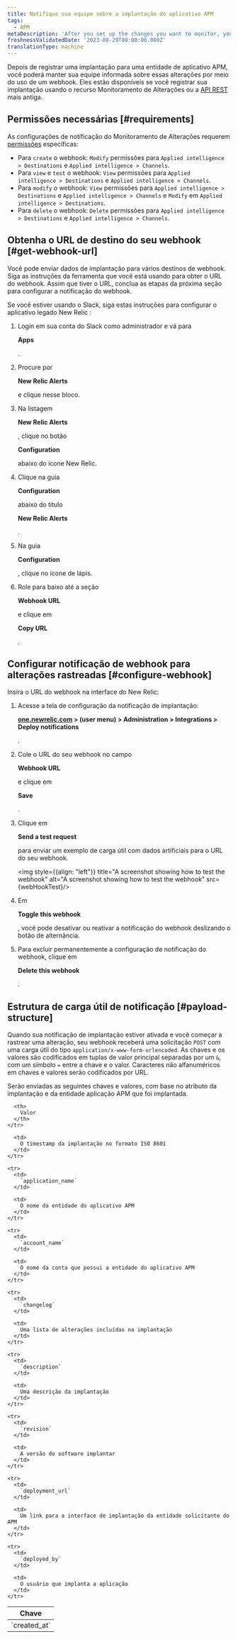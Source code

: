```yaml
---
title: Notifique sua equipe sobre a implantação do aplicativo APM
tags:
  - APM
metaDescription: 'After you set up the changes you want to monitor, you can use a webhook to notify your colleagues about the impacts of those changes.'
freshnessValidatedDate: '2023-08-29T00:00:00.000Z'
translationType: machine
---
```



Depois de registrar uma implantação para uma entidade de aplicativo APM, você poderá manter sua equipe informada sobre essas alterações por meio do uso de um webhook. Eles estão disponíveis se você registrar sua implantação usando o recurso Monitoramento de Alterações ou a [API REST](/docs/apm/apm-ui-pages/events/record-deployments/#api-instructions) mais antiga.

## Permissões necessárias [#requirements]

As configurações de notificação do Monitoramento de Alterações requerem [permissões](/docs/accounts/accounts-billing/new-relic-one-user-management/user-permissions) específicas:

* Para `create` o webhook: `Modify` permissões para `Applied intelligence > Destinations` e `Applied intelligence > Channels`.
* Para `view` e `test` o webhook: `View` permissões para `Applied intelligence > Destinations` e `Applied intelligence > Channels`.
* Para `modify` o webhook: `View` permissões para `Applied intelligence > Destinations` e `Applied intelligence > Channels` e `Modify` em `Applied intelligence > Destinations`.
* Para `delete` o webhook: `Delete` permissões para `Applied intelligence > Destinations` e `Applied intelligence > Channels`.

## Obtenha o URL de destino do seu webhook [#get-webhook-url]

Você pode enviar dados de implantação para vários destinos de webhook. Siga as instruções da ferramenta que você está usando para obter o URL do webhook. Assim que tiver o URL, conclua as etapas da próxima seção para configurar a notificação do webhook.

Se você estiver usando o Slack, siga estas instruções para configurar o aplicativo legado New Relic <InlinePopover type="alerts"/>:

1. Login em sua conta do Slack como administrador e vá para

   <DNT>**Apps**</DNT>

   .

2. Procure por

   <DNT>**New Relic Alerts**</DNT>

   e clique nesse bloco.

3. Na listagem

   <DNT>**New Relic Alerts**</DNT>

   , clique no botão

   <DNT>**Configuration**</DNT>

   abaixo do ícone New Relic.

4. Clique na guia

   <DNT>**Configuration**</DNT>

   abaixo do título

   <DNT>**New Relic Alerts**</DNT>

   .

5. Na guia

   <DNT>**Configuration**</DNT>

   , clique no ícone de lápis.

6. Role para baixo até a seção

   <DNT>**Webhook URL**</DNT>

   e clique em

   <DNT>**Copy URL**</DNT>

   .

## Configurar notificação de webhook para alterações rastreadas [#configure-webhook]

Insira o URL do webhook na interface do New Relic:

1. Acesse a tela de configuração da notificação de implantação:

   <DNT>**[one.newrelic.com](https://one.newrelic.com/) > (user menu) > Administration > Integrations > Deploy notifications**</DNT>

   .

2. Cole o URL do seu webhook no campo

   <DNT>**Webhook URL**</DNT>

   e clique em

   <DNT>**Save**</DNT>

   .

3. Clique em

   <DNT>**Send a test request**</DNT>

   para enviar um exemplo de carga útil com dados artificiais para o URL do seu webhook.

   <img style={{align: "left"}} title="A screenshot showing how to test the webhook" alt="A screenshot showing how to test the webhook" src={webHookTest}/>

4. Em

   <DNT>**Toggle this webhook**</DNT>

   , você pode desativar ou reativar a notificação do webhook deslizando o botão de alternância.

5. Para excluir permanentemente a configuração de notificação do webhook, clique em

   <DNT>**Delete this webhook**</DNT>

   .

## Estrutura de carga útil de notificação [#payload-structure]

Quando sua notificação de implantação estiver ativada e você começar a rastrear uma alteração, seu webhook receberá uma solicitação `POST` com uma carga útil do tipo `application/x-www-form-urlencoded`. As chaves e os valores são codificados em tuplas de valor principal separadas por um `&`, com um símbolo `=` entre a chave e o valor. Caracteres não alfanuméricos em chaves e valores serão codificados por URL.

Serão enviadas as seguintes chaves e valores, com base no atributo da implantação e da entidade aplicação APM que foi implantada.

<table>
  <thead>
    <tr>
      <th>
        Chave
      </th>

      <th>
        Valor
      </th>
    </tr>
  </thead>

  <tbody>
    <tr>
      <td>
        `created_at`
      </td>

      <td>
        O timestamp da implantação no formato ISO 8601
      </td>
    </tr>

    <tr>
      <td>
        `application_name`
      </td>

      <td>
        O nome da entidade do aplicativo APM
      </td>
    </tr>

    <tr>
      <td>
        `account_name`
      </td>

      <td>
        O nome da conta que possui a entidade do aplicativo APM
      </td>
    </tr>

    <tr>
      <td>
        `changelog`
      </td>

      <td>
        Uma lista de alterações incluídas na implantação
      </td>
    </tr>

    <tr>
      <td>
        `description`
      </td>

      <td>
        Uma descrição da implantação
      </td>
    </tr>

    <tr>
      <td>
        `revision`
      </td>

      <td>
        A versão do software implantar
      </td>
    </tr>

    <tr>
      <td>
        `deployment_url`
      </td>

      <td>
        Um link para a interface de implantação da entidade solicitante do APM
      </td>
    </tr>

    <tr>
      <td>
        `deployed_by`
      </td>

      <td>
        O usuário que implanta a aplicação
      </td>
    </tr>
  </tbody>
</table>